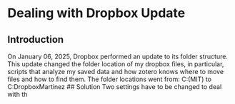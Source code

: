 # Dealing with Dropbox Update
## Introduction
On January 06, 2025, Dropbox performed an update to its folder structure. This update changed the folder location of my dropbox files, in particular, scripts that analyze my saved data and how zotero knows where to move files and how to find them.
The folder locations went from:
C:\Users\Luis\Dropbox (MIT)
to
C:\Users\Luis\MIT Dropbox\Luis Martinez
## Solution
Two settings have to be changed to deal with th
